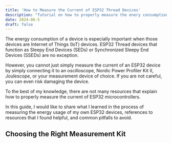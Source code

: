 ```yaml
---
title: 'How to Measure the Current of ESP32 Thread Devices'
description: "Tutorial on how to properly measure the enery consumption of ESP32 devices running OpenThread."
date: 2024-06-5
draft: false
---
```


The energy consumption of a device is especially important when those devices are Internet of Things (IoT) devices. ESP32 Thread devices that function as Sleepy End Devices (SEDs) or Synchronized Sleepy End Devices (SSEDs) are no exception.

However, you cannot just simply measure the current of an ESP32 device by simply connecting it to an oscilloscope, Nordic Power Profiler Kit II, Joulescope, or your measurement device of choice. If you are not careful, you can even risk damaging the device.

To the best of my knowledge, there are not many resources that explain how to properly measure the current of ESP32 microcontrollers. 

In this guide, I would like to share what I learned in the process of measuring the energy usage of my own ESP32 devices, references to resources that I found helpful, and common pitfalls to avoid.

## Choosing the Right Measurement Kit

